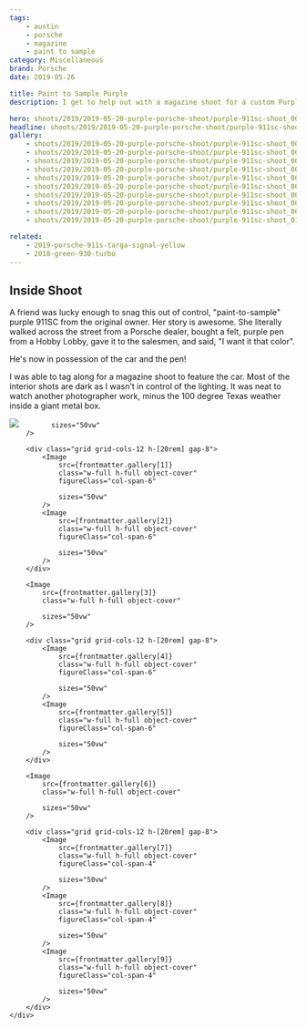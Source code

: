 ```yaml
---
tags:
    - austin
    - porsche
    - magazine
    - paint to sample
category: Miscellaneous
brand: Porsche
date: 2019-05-26

title: Paint to Sample Purple
description: I get to help out with a magazine shoot for a custom Purple 911SC

hero: shoots/2019/2019-05-20-purple-porsche-shoot/purple-911sc-shoot_007
headline: shoots/2019/2019-05-20-purple-porsche-shoot/purple-911sc-shoot_007
gallery:
    - shoots/2019/2019-05-20-purple-porsche-shoot/purple-911sc-shoot_001
    - shoots/2019/2019-05-20-purple-porsche-shoot/purple-911sc-shoot_002
    - shoots/2019/2019-05-20-purple-porsche-shoot/purple-911sc-shoot_003
    - shoots/2019/2019-05-20-purple-porsche-shoot/purple-911sc-shoot_004
    - shoots/2019/2019-05-20-purple-porsche-shoot/purple-911sc-shoot_005
    - shoots/2019/2019-05-20-purple-porsche-shoot/purple-911sc-shoot_006
    - shoots/2019/2019-05-20-purple-porsche-shoot/purple-911sc-shoot_007
    - shoots/2019/2019-05-20-purple-porsche-shoot/purple-911sc-shoot_008
    - shoots/2019/2019-05-20-purple-porsche-shoot/purple-911sc-shoot_009
    - shoots/2019/2019-05-20-purple-porsche-shoot/purple-911sc-shoot_010

related:
    - 2019-porsche-911s-targa-signal-yellow
    - 2018-green-930-turbo
---
```



## Inside Shoot

A friend was lucky enough to snag this out of control, "paint-to-sample" purple 911SC from the original owner. Her story is awesome. She literally walked across the street from a Porsche dealer, bought a felt, purple pen from a Hobby Lobby, gave it to the salesmen, and said, "I want it that color".

He's now in possession of the car and the pen!

I was able to tag along for a magazine shoot to feature the car. Most of the interior shots are dark as I wasn't in control of the lighting. It was neat to watch another photographer work, minus the 100 degree Texas weather inside a giant metal box.

<Gallery>
    <div class="flex flex-col gap-8">
        <Image
            src={frontmatter.gallery[0]}
            class="w-full h-full object-cover"
            
            sizes="50vw"
        />

        <div class="grid grid-cols-12 h-[20rem] gap-8">
            <Image
                src={frontmatter.gallery[1]}
                class="w-full h-full object-cover"
                figureClass="col-span-6"

                sizes="50vw"
            />
            <Image
                src={frontmatter.gallery[2]}
                class="w-full h-full object-cover"
                figureClass="col-span-6"

                sizes="50vw"
            />
        </div>

        <Image
            src={frontmatter.gallery[3]}
            class="w-full h-full object-cover"

            sizes="50vw"
        />

        <div class="grid grid-cols-12 h-[20rem] gap-8">
            <Image
                src={frontmatter.gallery[4]}
                class="w-full h-full object-cover"
                figureClass="col-span-6"

                sizes="50vw"
            />
            <Image
                src={frontmatter.gallery[5]}
                class="w-full h-full object-cover"
                figureClass="col-span-6"

                sizes="50vw"
            />
        </div>

        <Image
            src={frontmatter.gallery[6]}
            class="w-full h-full object-cover"

            sizes="50vw"
        />

        <div class="grid grid-cols-12 h-[20rem] gap-8">
            <Image
                src={frontmatter.gallery[7]}
                class="w-full h-full object-cover"
                figureClass="col-span-4"

                sizes="50vw"
            />
            <Image
                src={frontmatter.gallery[8]}
                class="w-full h-full object-cover"
                figureClass="col-span-4"

                sizes="50vw"
            />
            <Image
                src={frontmatter.gallery[9]}
                class="w-full h-full object-cover"
                figureClass="col-span-4"

                sizes="50vw"
            />
        </div>
    </div>

</Gallery>
